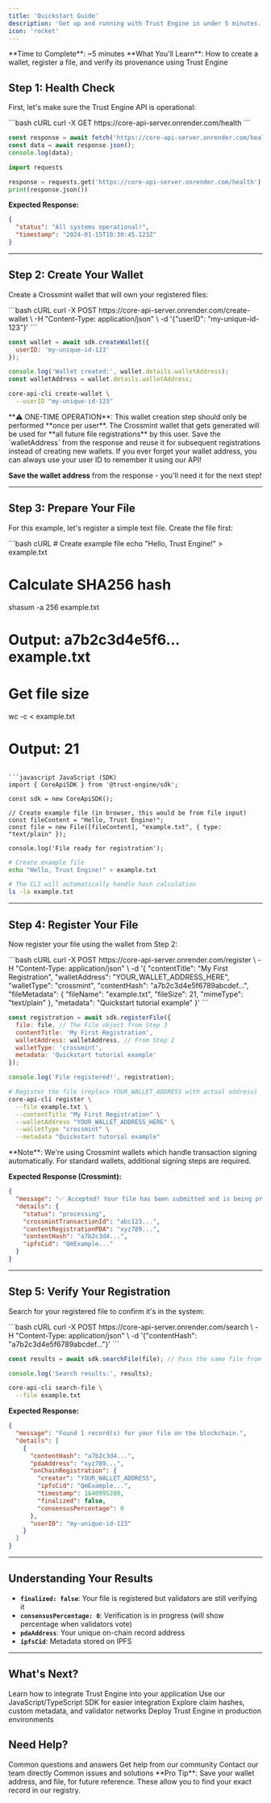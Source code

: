 ```yaml
---
title: 'Quickstart Guide'
description: 'Get up and running with Trust Engine in under 5 minutes. Register your first file and verify its provenance.'
icon: 'rocket'
---
```


<Info>
**Time to Complete**: ~5 minutes  
**What You'll Learn**: How to create a wallet, register a file, and verify its provenance using Trust Engine
</Info>



## Step 1: Health Check

First, let's make sure the Trust Engine API is operational:

<CodeGroup>
```bash cURL
curl -X GET https://core-api-server.onrender.com/health
```

```javascript JavaScript
const response = await fetch('https://core-api-server.onrender.com/health');
const data = await response.json();
console.log(data);
```

```python Python
import requests

response = requests.get('https://core-api-server.onrender.com/health')
print(response.json())
```
</CodeGroup>

**Expected Response:**
```json
{
  "status": "All systems operational!",
  "timestamp": "2024-01-15T10:30:45.123Z"
}
```

---

## Step 2: Create Your Wallet

Create a Crossmint wallet that will own your registered files:

<CodeGroup>
```bash cURL
curl -X POST https://core-api-server.onrender.com/create-wallet \
  -H "Content-Type: application/json" \
  -d '{"userID": "my-unique-id-123"}'
```

```javascript JavaScript (SDK)
const wallet = await sdk.createWallet({
  userID: 'my-unique-id-123'
});

console.log('Wallet created:', wallet.details.walletAddress);
const walletAddress = wallet.details.walletAddress;
```

```bash CLI
core-api-cli create-wallet \
  --userID "my-unique-id-123"
```
</CodeGroup>

<Warning>
**⚠️ ONE-TIME OPERATION**: This wallet creation step should only be performed **once per user**. The Crossmint wallet that gets generated will be used for **all future file registrations** by this user. Save the `walletAddress` from the response and reuse it for subsequent registrations instead of creating new wallets. If you ever forget your wallet address, you can always use your user ID to remember it using our API!
</Warning>

**Save the wallet address** from the response - you'll need it for the next step!

---

## Step 3: Prepare Your File

For this example, let's register a simple text file. Create the file first:

<CodeGroup>
```bash cURL
# Create example file
echo "Hello, Trust Engine!" > example.txt

# Calculate SHA256 hash
shasum -a 256 example.txt
# Output: a7b2c3d4e5f6... example.txt

# Get file size
wc -c < example.txt
# Output: 21
```

```javascript JavaScript (SDK)
import { CoreApiSDK } from '@trust-engine/sdk';

const sdk = new CoreApiSDK();

// Create example file (in browser, this would be from file input)
const fileContent = "Hello, Trust Engine!";
const file = new File([fileContent], "example.txt", { type: "text/plain" });

console.log('File ready for registration');
```

```bash CLI
# Create example file
echo "Hello, Trust Engine!" > example.txt

# The CLI will automatically handle hash calculation
ls -la example.txt
```
</CodeGroup>

---

## Step 4: Register Your File

Now register your file using the wallet from Step 2:

<CodeGroup>
```bash cURL
curl -X POST https://core-api-server.onrender.com/register \
  -H "Content-Type: application/json" \
  -d '{
    "contentTitle": "My First Registration",
    "walletAddress": "YOUR_WALLET_ADDRESS_HERE",
    "walletType": "crossmint",
    "contentHash": "a7b2c3d4e5f6789abcdef...",
    "fileMetadata": {
      "fileName": "example.txt",
      "fileSize": 21,
      "mimeType": "text/plain"
    },
    "metadata": "Quickstart tutorial example"
  }'
```

```javascript JavaScript (SDK)
const registration = await sdk.registerFile({
  file: file, // The File object from Step 3
  contentTitle: 'My First Registration',
  walletAddress: walletAddress, // From Step 2
  walletType: 'crossmint',
  metadata: 'Quickstart tutorial example'
});

console.log('File registered!', registration);
```

```bash CLI
# Register the file (replace YOUR_WALLET_ADDRESS with actual address)
core-api-cli register \
  --file example.txt \
  --contentTitle "My First Registration" \
  --walletAddress "YOUR_WALLET_ADDRESS_HERE" \
  --walletType "crossmint" \
  --metadata "Quickstart tutorial example"
```
</CodeGroup>

<Info>
**Note**: We're using Crossmint wallets which handle transaction signing automatically. For standard wallets, additional signing steps are required.
</Info>

**Expected Response (Crossmint):**
```json
{
  "message": "✅ Accepted! Your file has been submitted and is being processed by Crossmint.",
  "details": {
    "status": "processing",
    "crossmintTransactionId": "abc123...",
    "contentRegistrationPDA": "xyz789...",
    "contentHash": "a7b2c3d4...",
    "ipfsCid": "QmExample..."
  }
}
```

---

## Step 5: Verify Your Registration

Search for your registered file to confirm it's in the system:

<CodeGroup>
```bash cURL
curl -X POST https://core-api-server.onrender.com/search \
  -H "Content-Type: application/json" \
  -d '{"contentHash": "a7b2c3d4e5f6789abcdef..."}'
```

```javascript JavaScript (SDK)
const results = await sdk.searchFile(file); // Pass the same file from Step 3

console.log('Search results:', results);
```

```bash CLI
core-api-cli search-file \
  --file example.txt
```
</CodeGroup>

**Expected Response:**
```json
{
  "message": "Found 1 record(s) for your file on the blockchain.",
  "details": [
    {
      "contentHash": "a7b2c3d4...",
      "pdaAddress": "xyz789...",
      "onChainRegistration": {
        "creator": "YOUR_WALLET_ADDRESS",
        "ipfsCid": "QmExample...",
        "timestamp": 1640995200,
        "finalized": false,
        "consensusPercentage": 0
      },
      "userID": "my-unique-id-123"
    }
  ]
}
```

---

## Understanding Your Results

- **`finalized: false`**: Your file is registered but validators are still verifying it
- **`consensusPercentage: 0`**: Verification is in progress (will show percentage when validators vote)
- **`pdaAddress`**: Your unique on-chain record address
- **`ipfsCid`**: Metadata stored on IPFS

---

## What's Next?

<CardGroup cols={2}>
  <Card title="Integration Guide" icon="code" href="/guides/integration">
    Learn how to integrate Trust Engine into your application
  </Card>
  
  <Card title="SDK Documentation" icon="box" href="/sdk-reference">
    Use our JavaScript/TypeScript SDK for easier integration
  </Card>
  
  <Card title="Advanced Features" icon="gear" href="/guides/advanced-features">
    Explore claim hashes, custom metadata, and validator networks
  </Card>
  
  <Card title="Production Setup" icon="server" href="/guides/production">
    Deploy Trust Engine in production environments
  </Card>
</CardGroup>

## Need Help?

<CardGroup cols={2}>
  <Card title="FAQ" icon="circle-question" href="/faqs">
    Common questions and answers
  </Card>
  
  <Card title="Discord Community" icon="discord" href="https://discord.gg/your-invite">
    Get help from our community
  </Card>
  
  <Card title="Support" icon="envelope" href="mailto:kareem@trustengine.org">
    Contact our team directly
  </Card>
  
  <Card title="Troubleshooting" icon="wrench" href="/guides/troubleshooting">
    Common issues and solutions
  </Card>
</CardGroup>

<Tip>
**Pro Tip**: Save your wallet address, and file, for future reference. These allow you to find your exact record in our registry.
</Tip>

